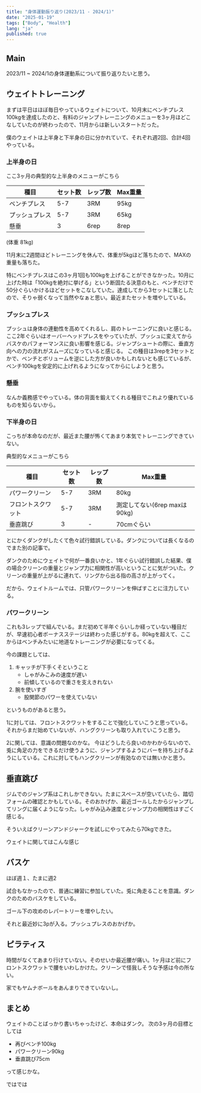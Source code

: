 ```yaml
---
title: "身体運動振り返り(2023/11 - 2024/1)"
date: "2025-01-19"
tags: ["Body", "Health"]
lang: "ja"
published: true
---
```


## Main
2023/11 ~ 2024/1の身体運動系について振り返りたいと思う。

## ウェイトトレーニング
まずは平日はほぼ毎日やっているウェイトについて、10月末にベンチプレス100kgを達成したのと、有料のジャンプトレーニングのメニューを3ヶ月ほどこなしていたのが終わったので、11月からは新しいスタートだった。

僕のウェイトは上半身と下半身の日に分かれていて、それぞれ週2回、合計4回やっている。

### 上半身の日

ここ3ヶ月の典型的な上半身のメニューがこちら

| 種目      | セット数 | レップ数 |Max重量 |
| ------- | ---- | ---- | ---- |
| ベンチプレス  | 5-7  | 3RM  |95kg |
| プッシュプレス | 5-7  | 3RM  |65kg |
| 懸垂      | 3    | 6rep    |8rep |


(体重 81kg)

11月末に2週間ほどトレーニングを休んで、体重が5kgほど落ちたので、MAXの重量も落ちた。

特にベンチプレスはこの3ヶ月1回も100kgを上げることができなかった。10月に上げた時は「100kgを絶対に挙げる」という断固たる決意のもと、ベンチだけで50分ぐらいかけるほどセットをこなしていた。達成してから3セットに落としたので、そりゃ弱くなって当然やなぁと思い。最近またセットを増やしている。

### プッシュプレス

プッシュは身体の連動性を高めてくれるし、肩のトレーニングに良いと感じる。ここ2年ぐらいはオーバーヘッドプレスをやっていたが、プッシュに変えてからバスケのパフォーマンスに良い影響を感じる。ジャンプシュートの際に、垂直方向への力の流れがスムーズになっていると感じる。
この種目は3repを3セットとかで、ベンチとボリュームを逆にした方が良いかもしれないとも感じているが、ベンチ100kgを安定的に上げれるようになってからにしようと思う。

### 懸垂
なんか義務感でやっている。体の背面を鍛えてくれる種目でこれより優れているものを知らないから。


### 下半身の日

こっちが本命なのだが、最近また腰が怖くてあまり本気でトレーニングできていない。

典型的なメニューがこちら

| 種目        | セット数 | レップ数 |Max重量 |
| --------- | ---- | ---- | ---- |
| パワークリーン   | 5-7  | 3RM  |80kg |
| フロントスクワット | 5-7  | 3RM  |測定してない(6rep maxは90kg) |
| 垂直跳び      | 3    | -    |70cmぐらい |

とにかくダンクがしたくて色々試行錯誤している。ダンクについては長くなるのでまた別の記事で。

ダンクのためにウェイトで何が一番良いかと、1年ぐらい試行錯誤した結果、僕の場合クリーンの重量とジャンプ力に相関性が高いということに気がついた。クリーンの重量が上がるに連れて、リングから出る指の高さが上がってく。

だから、ウェイトルームでは、只管パワークリーンを伸ばすことに注力している。

### パワークリーン
これも3レップで組んでいる。まだ初めて半年ぐらいしか経っていない種目だが、早速初心者ボーナスステージは終わった感じがする。80kgを超えて、ここからはベンチみたいに地道なトレーニングが必要になってくる。

今の課題としては、

1. キャッチが下手くそということ
	- しゃがみこみの速度が遅い
	- 前傾しているので重さを支えきれない
2. 腕を使いすぎ
	- 股関節のパワーを使えていない

というものがあると思う。

1に対しては、フロントスクワットをすることで強化していこうと思っている。それからまだ始めていないが、ハングクリーンも取り入れていこうと思う。

2に関しては、意識の問題なのかな。
今はどうしたら良いのかわからないので、兎に角足の力をできるだけ使うように、ジャンプするようにバーを持ち上げるようにしている。これに対してもハングクリーンが有効なのでは無いかと思う。

## 垂直跳び
ジムでのジャンプ系はこれしかできない。たまにスペースが空いていたら、踏切フォームの確認とかもしている。そのおかげか、最近ゴールしたからジャンプしてリングに届くようになった。しゃがみ込み速度とジャンプ力の相関性はすごく感じる。

そういえばクリーンアンドジャークを試しにやってみたら70kgできた。

ウェイトに関してはこんな感じ

## バスケ
ほぼ週１、たまに週2

試合もなかったので、普通に練習に参加していた。兎に角走ることを意識。ダンクのためのバスケをしている。

ゴール下の攻めのレパートリーを増やしたい。

それと最近妙に3pが入る。プッシュプレスのおかげか。

## ピラティス

時間がなくてあまり行けていない。そのせいか最近腰が痛い。1ヶ月ほど前にフロントスクワットで腰をいわしかけた。クリーンで怪我しそうな予感は今の所ない。

家でもヤムナボールをあんまりできていないし。

## まとめ
ウェイトのことばっかり書いちゃったけど、本命はダンク。
次の3ヶ月の目標としては

- 再びベンチ100kg
- パワークリーン90kg
- 垂直跳び75cm

って感じかな。

ではでは



